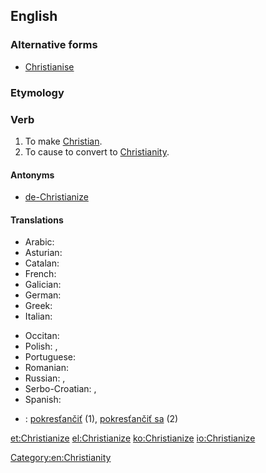 ==English==

===Alternative forms===
* [[Christianise]] {{qualifier|UK}}

===Etymology===
{{suffix|Christian|ize|lang=en}}

===Verb===
{{en-verb|Christianiz}}

# To make [[Christian]].
# To cause to convert to [[Christianity]].

====Antonyms====
* [[de-Christianize]]

====Translations====
{{trans-top|to (cause to) convert to Christianity}}
* Arabic: {{t|ar|نَصَّرَ}}
* Asturian: {{t|ast|cristianizar}}
* Catalan: {{t+|ca|cristianitzar}}
* French: {{t+|fr|christianiser}}
* Galician: {{t|gl|cristianizar}}
* German: {{t+|de|christianisieren}}
* Greek: {{t+|el|εκχριστιανίζω|sc=Grek}}
* Italian: {{t|it|cristianizzare}}
{{trans-mid}}
* Occitan: {{t|oc|cristianisar}}
* Polish: {{t|pl|chrystianizować|impf}}, {{t|pl|schrystianizować|pf}}
* Portuguese: {{t+|pt|cristianizar}}
* Romanian: {{t+|ro|creștina}}
* Russian: {{t|ru|[[обраща́ть]] [[в]] [[христиа́нство]]|impf}}, {{t|ru|[[обрати́ть]] [[в]] [[христиа́нство]]|pf}}
* Serbo-Croatian: {{t|sh|kristijanizírati}}, {{t+|sh|pokr̀stiti}}
* Spanish: {{t|es|cristianizar}}
{{trans-bottom}}

{{checktrans-top}}
* {{ttbc|sk}}: [[pokresťančiť]] (1), [[pokresťančiť sa]] (2)
{{trans-bottom}}

[[Category:en:Christianity]]

[[et:Christianize]]
[[el:Christianize]]
[[ko:Christianize]]
[[io:Christianize]]